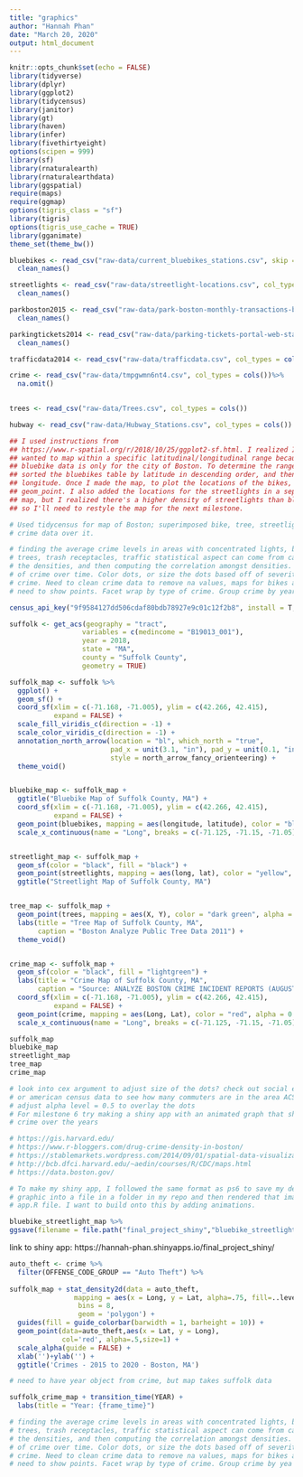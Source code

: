 ```yaml
---
title: "graphics"
author: "Hannah Phan"
date: "March 20, 2020"
output: html_document
---
```


```r
knitr::opts_chunk$set(echo = FALSE)
library(tidyverse)
library(dplyr)
library(ggplot2)
library(tidycensus)
library(janitor)
library(gt)
library(haven)
library(infer)
library(fivethirtyeight)
options(scipen = 999)
library(sf)
library(rnaturalearth)
library(rnaturalearthdata)
library(ggspatial)
require(maps)
require(ggmap)
options(tigris_class = "sf")
library(tigris)
options(tigris_use_cache = TRUE)
library(gganimate)
theme_set(theme_bw())
```

```r
bluebikes <- read_csv("raw-data/current_bluebikes_stations.csv", skip = 1, col_types = cols()) %>%
  clean_names()

streetlights <- read_csv("raw-data/streetlight-locations.csv", col_types = cols()) %>%
  clean_names()

parkboston2015 <- read_csv("raw-data/park-boston-monthly-transactions-by-zone-2015.csv", col_types = cols()) %>%
  clean_names()

parkingtickets2014 <- read_csv("raw-data/parking-tickets-portal-web-statistics.csv", col_types = cols()) %>%
  clean_names()

trafficdata2014 <- read_csv("raw-data/trafficdata.csv", col_types = cols())

crime <- read_csv("raw-data/tmpgwmn6nt4.csv", col_types = cols())%>%
  na.omit()
  

trees <- read_csv("raw-data/Trees.csv", col_types = cols())

hubway <- read_csv("raw-data/Hubway_Stations.csv", col_types = cols())
```

```r
## I used instructions from
## https://www.r-spatial.org/r/2018/10/25/ggplot2-sf.html. I realized I only
## wanted to map within a specific latitudinal/longitudinal range because the
## bluebike data is only for the city of Boston. To determine the range, I
## sorted the bluebikes table by latitude in descending order, and then by
## longitude. Once I made the map, to plot the locations of the bikes, I used
## geom_point. I also added the locations for the streetlights in a separate
## map, but I realized there's a higher density of streetlights than bluebikes,
## so I'll need to restyle the map for the next milestone.

# Used tidycensus for map of Boston; superimposed bike, tree, streetlight, and
# crime data over it.

# finding the average crime levels in areas with concentrated lights, bluebikes,
# trees, trash receptacles, traffic statistical aspect can come from calculating
# the densities, and then computing the correlation amongst densities. gganimate
# of crime over time. Color dots, or size the dots based off of severity of
# crime. Need to clean crime data to remove na values, maps for bikes and lights
# need to show points. Facet wrap by type of crime. Group crime by year.

census_api_key("9f9584127dd506cdaf80bdb78927e9c01c12f2b8", install = T, overwrite = T)

suffolk <- get_acs(geography = "tract",
                  variables = c(medincome = "B19013_001"), 
                  year = 2018,
                  state = "MA",
                  county = "Suffolk County",
                  geometry = TRUE)

suffolk_map <- suffolk %>%
  ggplot() +
  geom_sf() +
  coord_sf(xlim = c(-71.168, -71.005), ylim = c(42.266, 42.415), 
           expand = FALSE) +
  scale_fill_viridis_c(direction = -1) +
  scale_color_viridis_c(direction = -1) +
  annotation_north_arrow(location = "bl", which_north = "true", 
                         pad_x = unit(3.1, "in"), pad_y = unit(0.1, "in"),
                         style = north_arrow_fancy_orienteering) +
  theme_void()


bluebike_map <- suffolk_map +
  ggtitle("Bluebike Map of Suffolk County, MA") +
  coord_sf(xlim = c(-71.168, -71.005), ylim = c(42.266, 42.415), 
           expand = FALSE) +
  geom_point(bluebikes, mapping = aes(longitude, latitude), color = "blue") +
  scale_x_continuous(name = "Long", breaks = c(-71.125, -71.15, -71.05))


streetlight_map <- suffolk_map +
  geom_sf(color = "black", fill = "black") +
  geom_point(streetlights, mapping = aes(long, lat), color = "yellow", alpha = 0.01) +
  ggtitle("Streetlight Map of Suffolk County, MA")


tree_map <- suffolk_map +
  geom_point(trees, mapping = aes(X, Y), color = "dark green", alpha = 0.01) +
  labs(title = "Tree Map of Suffolk County, MA",
       caption = "Boston Analyze Public Tree Data 2011") +
  theme_void()


crime_map <- suffolk_map +
  geom_sf(color = "black", fill = "lightgreen") +
  labs(title = "Crime Map of Suffolk County, MA",
       caption = "Source: ANALYZE BOSTON CRIME INCIDENT REPORTS (AUGUST 2015 - TO DATE)") +
  coord_sf(xlim = c(-71.168, -71.005), ylim = c(42.266, 42.415), 
           expand = FALSE) +
  geom_point(crime, mapping = aes(Long, Lat), color = "red", alpha = 0.01) +
  scale_x_continuous(name = "Long", breaks = c(-71.125, -71.15, -71.05))

suffolk_map
bluebike_map
streetlight_map
tree_map
crime_map

# look into cex argument to adjust size of the dots? check out social explorer
# or american census data to see how many commuters are in the area ACS survey,
# adjust alpha level = 0.5 to overlay the dots
# For milestone 6 try making a shiny app with an animated graph that shows the
# crime over the years

# https://gis.harvard.edu/
# https://www.r-bloggers.com/drug-crime-density-in-boston/
# https://stablemarkets.wordpress.com/2014/09/01/spatial-data-visualization-with-r/
# http://bcb.dfci.harvard.edu/~aedin/courses/R/CDC/maps.html 
# https://data.boston.gov/ 
```

```r

# To make my shiny app, I followed the same format as ps6 to save my desired
# graphic into a file in a folder in my repo and then rendered that image in the
# app.R file. I want to build onto this by adding animations.

bluebike_streetlight_map %>%
ggsave(filename = file.path("final_project_shiny","bluebike_streetlight_map.png"))

```
link to shiny app: https://hannah-phan.shinyapps.io/final_project_shiny/

```r

auto_theft <- crime %>%
  filter(OFFENSE_CODE_GROUP == "Auto Theft") %>%
                   
suffolk_map + stat_density2d(data = auto_theft,
                mapping = aes(x = Long, y = Lat, alpha=.75, fill=..level..),
                 bins = 8,
                 geom = 'polygon') +
  guides(fill = guide_colorbar(barwidth = 1, barheight = 10)) +
  geom_point(data=auto_theft,aes(x = Lat, y = Long),
             col='red', alpha=.5,size=1) +
  scale_alpha(guide = FALSE) +
  xlab('')+ylab('') +
  ggtitle('Crimes - 2015 to 2020 - Boston, MA')
```


```r
# need to have year object from crime, but map takes suffolk data

suffolk_crime_map + transition_time(YEAR) + 
  labs(title = "Year: {frame_time}")
```

```r
# finding the average crime levels in areas with concentrated lights, bluebikes,
# trees, trash receptacles, traffic statistical aspect can come from calculating
# the densities, and then computing the correlation amongst densities. gganimate
# of crime over time. Color dots, or size the dots based off of severity of
# crime. Need to clean crime data to remove na values, maps for bikes and lights
# need to show points. Facet wrap by type of crime. Group crime by yea

```

